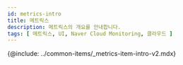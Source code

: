 ```yaml
---
id: metrics-intro
title: 메트릭스
description: 메트릭스의 개요를 안내합니다. 
tags: [ 메트릭스, UI, Naver Cloud Monitoring, 클라우드 ]
---
```



<!--

:::tip

* 네임스페이스는 와탭 메트릭스 **카테고리**로 수집됩니다. 표기 형식은 Naver Cloud 네임스페이스를 **소문자**로 변경 후 '/'를 '**_**'로 변경합니다.
  > 예, ***ncloud_*** 
* 지표는 와탭 **메트릭스**로 수집됩니다. 표기 형식은 'NaverCloudMetric.Stat' 입니다.
* 수집되는 Naver Cloud 지표는 [다음 문서](https://api.ncloud-docs.com/docs/management-cloudinsight-productinfo)를 참조하세요.

:::

-->

{@include: ../common-items/_metrics-item-intro-v2.mdx}